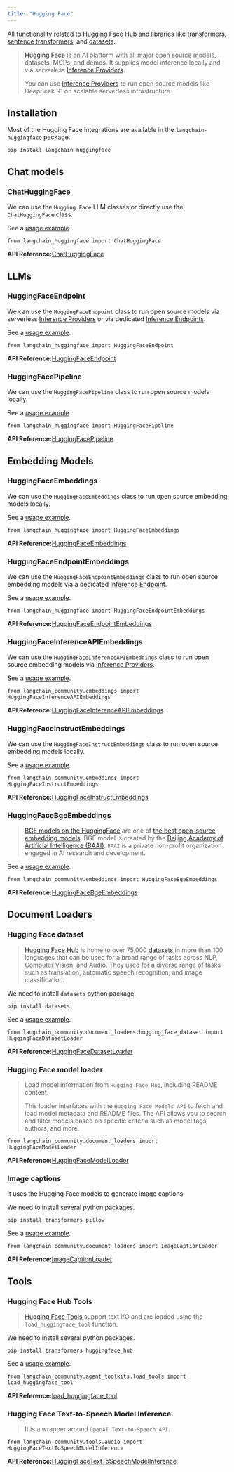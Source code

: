 ```yaml
---
title: "Hugging Face"
---
```


All functionality related to [Hugging Face Hub](https://huggingface.co/) and libraries like [transformers](https://huggingface.co/oss/transformers/index), [sentence transformers](https://sbert.net/), and [datasets](https://huggingface.co/oss/datasets/index).

> [Hugging Face](https://huggingface.co/) is an AI platform with all major open source models, datasets, MCPs, and demos. It supplies model inference locally and via serverless [Inference Providers](https://huggingface.co/oss/inference-providers).
>
> You can use [Inference Providers](https://huggingface.co/oss/inference-providers) to run open source models like DeepSeek R1 on scalable serverless infrastructure.

## Installation

Most of the Hugging Face integrations are available in the `langchain-huggingface` package.

```
pip install langchain-huggingface
```

## Chat models

### ChatHuggingFace

We can use the `Hugging Face` LLM classes or directly use the `ChatHuggingFace` class.

See a [usage example](/src/oss/integrations/chat/huggingface).

```
from langchain_huggingface import ChatHuggingFace
```

**API Reference:**[ChatHuggingFace](https://python.langchain.com/api_reference/huggingface/chat_models/langchain_huggingface.chat_models.huggingface.ChatHuggingFace.html)

## LLMs

### HuggingFaceEndpoint

We can use the `HuggingFaceEndpoint` class to run open source models via serverless [Inference Providers](https://huggingface.co/oss/inference-providers) or via dedicated [Inference Endpoints](https://huggingface.co/inference-endpoints/dedicated).

See a [usage example](/src/oss/integrations/llms/huggingface_endpoint).

```
from langchain_huggingface import HuggingFaceEndpoint
```

**API Reference:**[HuggingFaceEndpoint](https://python.langchain.com/api_reference/huggingface/llms/langchain_huggingface.llms.huggingface_endpoint.HuggingFaceEndpoint.html)

### HuggingFacePipeline

We can use the `HuggingFacePipeline` class to run open source models locally.

See a [usage example](/src/oss/integrations/llms/huggingface_pipelines).

```
from langchain_huggingface import HuggingFacePipeline
```

**API Reference:**[HuggingFacePipeline](https://python.langchain.com/api_reference/huggingface/llms/langchain_huggingface.llms.huggingface_pipeline.HuggingFacePipeline.html)

## Embedding Models

### HuggingFaceEmbeddings

We can use the `HuggingFaceEmbeddings` class to run open source embedding models locally.

See a [usage example](/src/oss/integrations/text_embedding/huggingfacehub).

```
from langchain_huggingface import HuggingFaceEmbeddings
```

**API Reference:**[HuggingFaceEmbeddings](https://python.langchain.com/api_reference/huggingface/embeddings/langchain_huggingface.embeddings.huggingface.HuggingFaceEmbeddings.html)

### HuggingFaceEndpointEmbeddings

We can use the `HuggingFaceEndpointEmbeddings` class to run open source embedding models via a dedicated [Inference Endpoint](https://huggingface.co/inference-endpoints/dedicated).

See a [usage example](/src/oss/integrations/text_embedding/huggingfacehub).

```
from langchain_huggingface import HuggingFaceEndpointEmbeddings
```

**API Reference:**[HuggingFaceEndpointEmbeddings](https://python.langchain.com/api_reference/huggingface/embeddings/langchain_huggingface.embeddings.huggingface_endpoint.HuggingFaceEndpointEmbeddings.html)

### HuggingFaceInferenceAPIEmbeddings

We can use the `HuggingFaceInferenceAPIEmbeddings` class to run open source embedding models via [Inference Providers](https://huggingface.co/oss/inference-providers).

See a [usage example](/src/oss/integrations/text_embedding/huggingfacehub).

```
from langchain_community.embeddings import HuggingFaceInferenceAPIEmbeddings
```

**API Reference:**[HuggingFaceInferenceAPIEmbeddings](https://python.langchain.com/api_reference/community/embeddings/langchain_community.embeddings.huggingface.HuggingFaceInferenceAPIEmbeddings.html)

### HuggingFaceInstructEmbeddings

We can use the `HuggingFaceInstructEmbeddings` class to run open source embedding models locally.

See a [usage example](/src/oss/integrations/text_embedding/instruct_embeddings).

```
from langchain_community.embeddings import HuggingFaceInstructEmbeddings
```

**API Reference:**[HuggingFaceInstructEmbeddings](https://python.langchain.com/api_reference/community/embeddings/langchain_community.embeddings.huggingface.HuggingFaceInstructEmbeddings.html)

### HuggingFaceBgeEmbeddings

> [BGE models on the HuggingFace](https://huggingface.co/BAAI/bge-large-en-v1.5) are one of [the best open-source embedding models](https://huggingface.co/spaces/mteb/leaderboard). BGE model is created by the [Beijing Academy of Artificial Intelligence (BAAI)](https://en.wikipedia.org/wiki/Beijing_Academy_of_Artificial_Intelligence). `BAAI` is a private non-profit organization engaged in AI research and development.

See a [usage example](/src/oss/integrations/text_embedding/bge_huggingface).

```
from langchain_community.embeddings import HuggingFaceBgeEmbeddings
```

**API Reference:**[HuggingFaceBgeEmbeddings](https://python.langchain.com/api_reference/community/embeddings/langchain_community.embeddings.huggingface.HuggingFaceBgeEmbeddings.html)

## Document Loaders

### Hugging Face dataset

> [Hugging Face Hub](https://huggingface.co/oss/hub/index) is home to over 75,000 [datasets](https://huggingface.co/oss/hub/index#datasets) in more than 100 languages that can be used for a broad range of tasks across NLP, Computer Vision, and Audio. They used for a diverse range of tasks such as translation, automatic speech recognition, and image classification.

We need to install `datasets` python package.

```
pip install datasets
```

See a [usage example](/src/oss/integrations/document_loaders/hugging_face_dataset).

```
from langchain_community.document_loaders.hugging_face_dataset import HuggingFaceDatasetLoader
```

**API Reference:**[HuggingFaceDatasetLoader](https://python.langchain.com/api_reference/community/document_loaders/langchain_community.document_loaders.hugging_face_dataset.HuggingFaceDatasetLoader.html)

### Hugging Face model loader

> Load model information from `Hugging Face Hub`, including README content.
>
> This loader interfaces with the `Hugging Face Models API` to fetch and load model metadata and README files. The API allows you to search and filter models based on specific criteria such as model tags, authors, and more.

```
from langchain_community.document_loaders import HuggingFaceModelLoader
```

**API Reference:**[HuggingFaceModelLoader](https://python.langchain.com/api_reference/community/document_loaders/langchain_community.document_loaders.hugging_face_model.HuggingFaceModelLoader.html)

### Image captions

It uses the Hugging Face models to generate image captions.

We need to install several python packages.

```
pip install transformers pillow
```

See a [usage example](/src/oss/integrations/document_loaders/image_captions).

```
from langchain_community.document_loaders import ImageCaptionLoader
```

**API Reference:**[ImageCaptionLoader](https://python.langchain.com/api_reference/community/document_loaders/langchain_community.document_loaders.image_captions.ImageCaptionLoader.html)

## Tools

### Hugging Face Hub Tools

> [Hugging Face Tools](https://huggingface.co/oss/transformers/v4.29.0/en/custom_tools) support text I/O and are loaded using the `load_huggingface_tool` function.

We need to install several python packages.

```
pip install transformers huggingface_hub
```

See a [usage example](/src/oss/integrations/tools/huggingface_tools).

```
from langchain_community.agent_toolkits.load_tools import load_huggingface_tool
```

**API Reference:**[load\_huggingface\_tool](https://python.langchain.com/api_reference/community/agent_toolkits/langchain_community.agent_toolkits.load_tools.load_huggingface_tool.html)

### Hugging Face Text-to-Speech Model Inference.

> It is a wrapper around `OpenAI Text-to-Speech API`.

```
from langchain_community.tools.audio import HuggingFaceTextToSpeechModelInference
```

**API Reference:**[HuggingFaceTextToSpeechModelInference](https://python.langchain.com/api_reference/community/tools/langchain_community.tools.audio.huggingface_text_to_speech_inference.HuggingFaceTextToSpeechModelInference.html)
